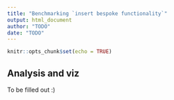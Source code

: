 ```yaml
---
title: "Benchmarking `insert bespoke functionality`"
output: html_document
author: "TODO"
date: "TODO"
---
```


```r
knitr::opts_chunk$set(echo = TRUE)
```


## Analysis and viz

To be filled out :)